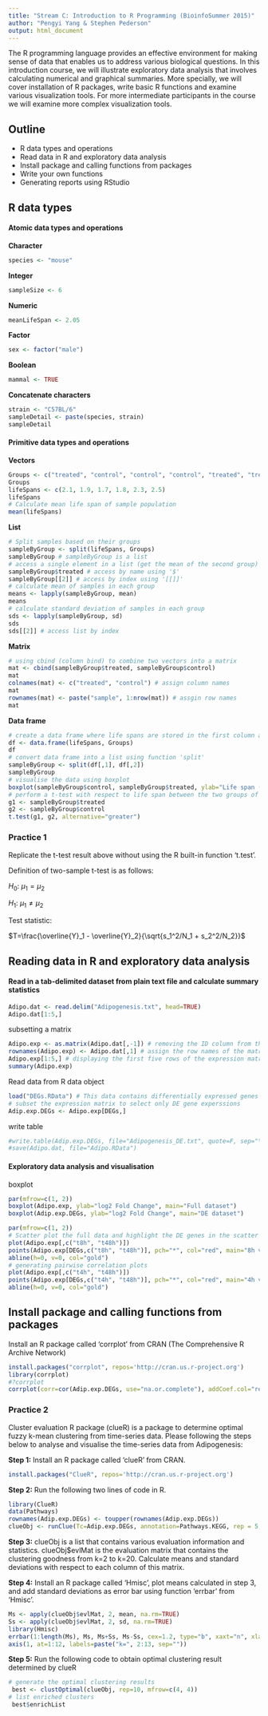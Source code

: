 ```yaml
---
title: "Stream C: Introduction to R Programming (BioinfoSummer 2015)"
author: "Pengyi Yang & Stephen Pederson"
output: html_document
---
```


The R programming language provides an effective environment for making sense of data that enables us to address various biological questions. In this introduction course, we will illustrate exploratory data analysis that involves calculating numerical and graphical summaries. More specially, we will cover installation of R packages, write basic R functions and examine various visualization tools.  For more intermediate participants in the course we will examine more complex visualization tools.


## Outline
- R data types and operations
- Read data in R and exploratory data analysis
- Install package and calling functions from packages
- Write your own functions
- Generating reports using RStudio

## R data types
#### Atomic data types and operations
**Character**
```r
species <- "mouse"
```
**Integer**
```r
sampleSize <- 6
```
**Numeric**
```r
meanLifeSpan <- 2.05
```
**Factor**
```r
sex <- factor("male")
```
**Boolean**
```r
mammal <- TRUE
```
**Concatenate characters**
```r
strain <- "C57BL/6"
sampleDetail <- paste(species, strain)
sampleDetail
```


#### Primitive data types and operations
**Vectors**
```r
Groups <- c("treated", "control", "control", "control", "treated", "treated")
Groups
lifeSpans <- c(2.1, 1.9, 1.7, 1.8, 2.3, 2.5)
lifeSpans
# Calculate mean life span of sample population
mean(lifeSpans)
```
**List**
```r
# Split samples based on their groups
sampleByGroup <- split(lifeSpans, Groups)
sampleByGroup # sampleByGroup is a list
# access a single element in a list (get the mean of the second group)
sampleByGroup$treated # access by name using '$'
sampleByGroup[[2]] # access by index using '[[]]'
# calculate mean of samples in each group
means <- lapply(sampleByGroup, mean)
means
# calculate standard deviation of samples in each group
sds <- lapply(sampleByGroup, sd)
sds
sds[[2]] # access list by index
```
**Matrix**
```r
# using cbind (column bind) to combine two vectors into a matrix
mat <- cbind(sampleByGroup$treated, sampleByGroup$control)
mat
colnames(mat) <- c("treated", "control") # assign column names
mat
rownames(mat) <- paste("sample", 1:nrow(mat)) # assgin row names
mat
```
**Data frame**
```r
# create a data frame where life spans are stored in the first column and grouping information are stored in the second column
df <- data.frame(lifeSpans, Groups)
df
# convert data frame into a list using function 'split'
sampleByGroup <- split(df[,1], df[,2])
sampleByGroup
# visualise the data using boxplot
boxplot(sampleByGroup$control, sampleByGroup$treated, ylab="Life span (year)")
# perform a t-test with respect to life span between the two groups of samples
g1 <- sampleByGroup$treated
g2 <- sampleByGroup$control
t.test(g1, g2, alternative="greater")
```


### Practice 1
Replicate the t-test result above without using the R built-in function 't.test'.

Definition of two-sample t-test is as follows:

$H_0$: $\mu_1 = \mu_2$

$H_1$: $\mu_1 \neq \mu_2$

Test statistic: 

$T=\frac{\overline{Y}_1 - \overline{Y}_2}{\sqrt{s_1^2/N_1 + s_2^2/N_2}}$




## Reading data in R and exploratory data analysis

#### Read in a tab-delimited dataset from plain text file and calculate summary statistics
```r
Adipo.dat <- read.delim("Adipogenesis.txt", head=TRUE)
Adipo.dat[1:5,]
```

subsetting a matrix
```r
Adipo.exp <- as.matrix(Adipo.dat[,-1]) # removing the ID column from the raw data to create a numeric matrix containing the expression of the genes at each time point
rownames(Adipo.exp) <- Adipo.dat[,1] # assign the row names of the matrix as the ID in the first column
Adipo.exp[1:5,] # displaying the first five rows of the expression matrix
summary(Adipo.exp)
```

Read data from R data object
```r
load("DEGs.RData") # This data contains differentially expressed genes
# subset the expression matrix to select only DE gene experssions
Adip.exp.DEGs <- Adipo.exp[DEGs,]
```

write table
```r
#write.table(Adip.exp.DEGs, file="Adipogenesis_DE.txt", quote=F, sep="\t")
#save(Adipo.dat, file="Adipo.RData")
```


#### Exploratory data analysis and visualisation
boxplot
```r
par(mfrow=c(1, 2))
boxplot(Adipo.exp, ylab="log2 Fold Change", main="Full dataset")
boxplot(Adip.exp.DEGs, ylab="log2 Fold Change", main="DE dataset")
```


```r
par(mfrow=c(1, 2))
# Scatter plot the full data and highlight the DE genes in the scatter plot
plot(Adipo.exp[,c("t8h", "t48h")])
points(Adipo.exp[DEGs,c("t8h", "t48h")], pch="*", col="red", main="8h vs 48h")
abline(h=0, v=0, col="gold")
# generating pairwise correlation plots
plot(Adipo.exp[,c("t4h", "t48h")])
points(Adipo.exp[DEGs,c("t4h", "t48h")], pch="*", col="red", main="4h vs 48h")
abline(h=0, v=0, col="gold")
```




## Install package and calling functions from packages
Install an R package called 'corrplot' from CRAN (The Comprehensive R Archive Network)
```r
install.packages("corrplot", repos='http://cran.us.r-project.org')
library(corrplot)
#?corrplot
corrplot(corr=cor(Adip.exp.DEGs, use="na.or.complete"), addCoef.col="red")
```


### Practice 2
Cluster evaluation R package (clueR) is a package to determine optimal fuzzy k-mean clustering from time-series data. Please following the steps below to analyse and visualise the time-series data from Adipogenesis:

**Step 1:** Install an R package called 'clueR' from CRAN.
```r
install.packages("ClueR", repos='http://cran.us.r-project.org')
```

**Step 2:** Run the following two lines of code in R.
```r
library(ClueR)
data(Pathways)
rownames(Adip.exp.DEGs) <- toupper(rownames(Adip.exp.DEGs))
clueObj <- runClue(Tc=Adip.exp.DEGs, annotation=Pathways.KEGG, rep = 5, kRange=20)
```

**Step 3:** clueObj is a list that contains various evaluation information and statistics. clueObj$evlMat is the evaluation matrix that contains the clustering goodness from k=2 to k=20. Calculate means and standard deviations with respect to each column of this matrix.

**Step 4:** Install an R package called 'Hmisc', plot means calculated in step 3, and add standard deviations as error bar using function 'errbar' from 'Hmisc'.
```r
Ms <- apply(clueObj$evlMat, 2, mean, na.rm=TRUE)
Ss <- apply(clueObj$evlMat, 2, sd, na.rm=TRUE)
library(Hmisc)
errbar(1:length(Ms), Ms, Ms+Ss, Ms-Ss, cex=1.2, type="b", xaxt="n", xlab="k", ylab="E")
axis(1, at=1:12, labels=paste("k=", 2:13, sep=""))
```

**Step 5:** Run the following code to obtain optimal clustering result determined by clueR
```r
# generate the optimal clustering results
 best <- clustOptimal(clueObj, rep=10, mfrow=c(4, 4))
# list enriched clusters
 best$enrichList
```





